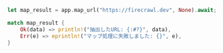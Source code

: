 ```rust Rust
let map_result = app.map_url("https://firecrawl.dev", None).await;

match map_result {
    Ok(data) => println!("抽出したURL: {:#?}", data),
    Err(e) => eprintln!("マップ処理に失敗しました: {}", e),
}
```
